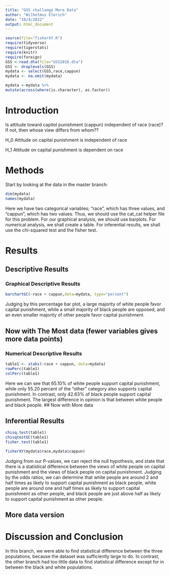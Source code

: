 ```yaml
---
title: "GSS challange More Data"
author: "Wilhelmus Elerich"
date: "10/4/2022"
output: html_document
---
```








```r
source(file="fisherXY.R")
require(tidyverse)
require(tigerstats)
require(knitr)
require(foreign)
GSS <-read.dta(file="GSS2016.dta")
GSS <- droplevels(GSS)
mydata <- select(GSS,race,cappun)
mydata <- na.omit(mydata)
```
```r
mydata <-mydata %>%
mutate(across(where(is.character), as.factor))
```
# Introduction

<!--In this section you explain what you are trying to show.  Where did the data come from?  What is the research or other question you are trying to answer?.  If you skimp in this section expect to be marked down in your grade. Paint a picture of the project a couple of paragraphs is expected!-->

Is attitude toward capitol punishment (cappun) independent of race (race)?
If not, then whose view differs from whom??

H_0 Attitude on capital punishment is independent of race

H_1 Attitude on capital punishment is dependent on race

# Methods

<!--Decide on your methods:  use "variable analysis" or other appropriate descriptors.  Make sure to choose at least one graphical method and at least one numerical method. Discuss what data manipulations may be needed for example subsetting or other binning procedures and what sort of graphical displays and inferential tools will be used!-->
Start by looking at the data in the master branch:

```R
dim(mydata)
names(mydata)
```
Here we have two categorical variables; "race", which has three values, and "cappun", which has two values. Thus, we should use the cat_cat helper file for this problem. For our graphical analysis, we should use barplots. For numerical analysis, we shall create a table. For inferential results, we shall use the chi-squared test and the fisher test.

# Results

<!--Divide this section into two sub-sections:  One for your descriptive  results and one for your inferential results.!-->

## Descriptive Results

### Graphical Descriptive Results

<!--Graphical results here.  Make sure to show your code.  Provide appropriate labels for axes, giving units if possible, and provide a good title for the graph, too.  Use the graphical results to describe the patterns if any that exist in the data as focused toward the research question. Bottom line is to explain the features of the graph that are relevant to conforming or departing to what is expected by your null hypothesis !-->

```r
barchartGC(~race + cappun,data=mydata, type="percent")

```  

Judging by this percentage bar plot, a large majority of white people favor capital punishment, while a small majority of black people are opposed, and an even smaller majority of other people favor capital punishment.

## Now with The Most data (fewer variables gives more data points)



### Numerical Descriptive Results

<!--Numerical results go here. Use the numerical results to describe the patterns if any that exist in the data as focused toward the research question!-->

```r
table1 <- xtabs(~race + cappun, data=mydata)
rowPerc(table1)
colPerc(table1)
```
Here we can see that 65.10% of white people support capital punishment, while only 55.20 percent of the "other" category also supports capital punishment. In contrast, only 42.63% of black people support capital punishment. The largest difference in opinion is that between white people and black people.
## Now with More data



## Inferential Results

<!--State hypothesis clearly.  Make sure your discussion of the inferential test covers all the aspects that the test output produces, such as test statistic, p-value etc.  Make a decision about the null hypothesis, explain the assumptions on which the selected test/procedure was based, and why the chosen procedure satisfys the assumptions and is appropriate to answer the research question!-->

```r
chisq.test(table1)
chisqtestGC(table1)
fisher.test(table1)
```
```r
fisherXY(mydata$race,mydata$cappun)
```
Judging from our P-values, we can reject the null hypothesis, and state that there is a statistical difference between the views of white people on capital punishment and the views of black people on capital punishment. Judging by the odds ratios, we  can determine  that white people are around 2 and half times as likely to support capital punishment as black people, white people are around one and half times as likely to support capital punishment as other people, and black people are just above half as likely to support capital punishment as other people.

## More data version


# Discussion and Conclusion

<!--Discussion and conclusion here.  If you found a relationship be sure to consider whether the relationship occurs because one of the variavbles causes the other, or whether they perhasps are related for some other reason.  Watch the chapter 6 videos from the GeorgeTown videos collection.!-->
In this branch, we were able to find statistical difference between the three populations, because the dataset was sufficiently large to do. In contrast, the other branch had too little data to find statistical difference except for in between the black and white populations.
